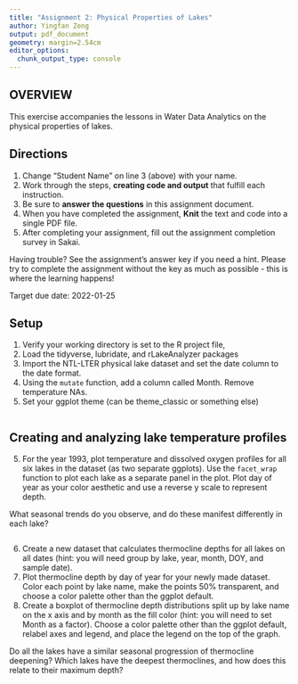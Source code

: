 ```yaml
---
title: "Assignment 2: Physical Properties of Lakes"
author: Yingfan Zeng
output: pdf_document
geometry: margin=2.54cm
editor_options: 
  chunk_output_type: console
---
```


## OVERVIEW

This exercise accompanies the lessons in Water Data Analytics on the physical properties of lakes. 

## Directions
1. Change "Student Name" on line 3 (above) with your name.
2. Work through the steps, **creating code and output** that fulfill each instruction.
3. Be sure to **answer the questions** in this assignment document.
4. When you have completed the assignment, **Knit** the text and code into a single PDF file.
5. After completing your assignment, fill out the assignment completion survey in Sakai. 

Having trouble? See the assignment's answer key if you need a hint. Please try to complete the assignment without the key as much as possible - this is where the learning happens!

Target due date: 2022-01-25

## Setup

1. Verify your working directory is set to the R project file, 
2. Load the tidyverse, lubridate, and rLakeAnalyzer packages
3. Import the NTL-LTER physical lake dataset and set the date column to the date format. 
4. Using the `mutate` function, add a column called Month. Remove temperature NAs.
5. Set your ggplot theme (can be theme_classic or something else)

```r


```

## Creating and analyzing lake temperature profiles

5. For the year 1993, plot temperature and dissolved oxygen profiles for all six lakes in the dataset (as two separate ggplots). Use the `facet_wrap` function to plot each lake as a separate panel in the plot. Plot day of year as your color aesthetic and use a reverse y scale to represent depth. 

What seasonal trends do you observe, and do these manifest differently in each lake?

```r


```

6. Create a new dataset that calculates thermocline depths for all lakes on all dates (hint: you will need group by lake, year, month, DOY, and sample date).
7. Plot thermocline depth by day of year for your newly made dataset. Color each point by lake name, make the points 50% transparent, and choose a color palette other than the ggplot default. 
8. Create a boxplot of thermocline depth distributions split up by lake name on the x axis and by month as the fill color (hint: you will need to set Month as a factor). Choose a color palette other than the ggplot default, relabel axes and legend, and place the legend on the top of the graph.

Do all the lakes have a similar seasonal progression of thermocline deepening? Which lakes have the deepest thermoclines, and how does this relate to their maximum depth? 

```r

```

